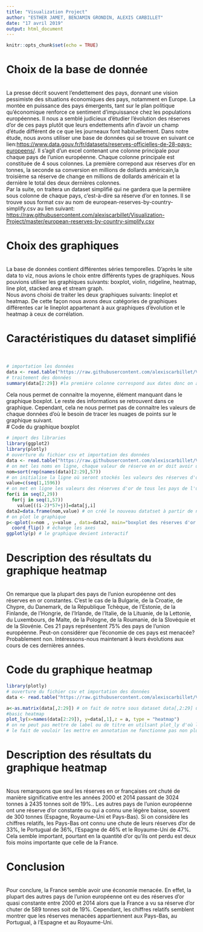 ```yaml
---
title: "Visualization Project"
author: "ESTHER JAMET, BENJAMIN GRONDIN, ALEXIS CARBILLET"
date: "17 avril 2019"
output: html_document
---
```


```r
knitr::opts_chunk$set(echo = TRUE)
```

# Choix de la base de donnée
<br>
La presse décrit souvent l'endettement des pays, donnant une vision pessimiste des situations économiques des pays, notamment en Europe. La montée en puissance des pays émergents, tant sur le plan politique qu'économique renforce ce sentiment d'impuissance chez les populations européennes. Il nous a semblé judicieux d'étudier l'évolution des réserves d'or de ces pays plutôt que leurs endettements afin d'avoir un champ d'étude différent de ce que les journeaux font habituellement.
Dans notre étude, nous avons utiliser une base de données qui se trouve en suivant ce lien:<https://www.data.gouv.fr/fr/datasets/reserves-officielles-de-28-pays-europeens/>. Il s'agit d'un excel contenant une colonne principale pour chaque pays de l'union européenne. Chaque colonne principale est constituée de 4 sous colonnes. La première correpond aux réserves d'or en tonnes, la seconde sa conversion en millions de dollards américain,la troisième sa réserve de change en millions de dollards américain et la dernière le total des deux dernières colonnes.
<br>
Par la suite, on traitera un dataset simplifié qui ne gardera que la permière sous colonne de chaque pays, c'est-à-dire sa réserve d'or en tonnes. Il se trouve sous format csv au nom de european-reserves-by-country-simplify.csv au lien suivant: <https://raw.githubusercontent.com/alexiscarbillet/Visualization-Project/master/european-reserves-by-country-simplify.csv>
<br>

# Choix des graphiques
<br>
La base de données contient différentes séries temporelles. D'après le site data to viz, nous avions le choix entre différents types de graphiques. Nous pouvions utiliser les graphiques suivants: boxplot, violin, ridgeline, heatmap, line plot, stacked area et stream graph.
<br>
Nous avons choisi de traiter les deux graphiques suivants: lineplot et heatmap. De cette façon nous avons deux catégories de graphiques différentes car le lineplot appartenant à aux graphiques d'évolution et le heatmap à ceux de corrélation.
<br>

# Caractéristiques du dataset simplifié
<br>
```r
# importation les données
data <- read.table("https://raw.githubusercontent.com/alexiscarbillet/Visualization-Project/master/european-reserves-by-country-simplify.csv", header=TRUE, sep=";")
# traitement des données
summary(data[2:29]) #la première colonne correspond aux dates donc on a pas besoin de les traiter dans ce cas
```
Cela nous permet de connaitre la moyenne, élément manquant dans le graphique boxplot. Le reste des informations se retrouvent dans ce graphique. Cependant, cela ne nous permet pas de connaitre les valeurs de chaque données d'où le besoin de tracer les nuages de points sur le graphique suivant.
<br>
# Code du graphique boxplot
```r
# import des libraries
library(ggplot2)
library(plotly)
# ouverture du fichier csv et importation des données
data <- read.table("https://raw.githubusercontent.com/alexiscarbillet/Visualization-Project/master/european-reserves-by-country-simplify.csv", header=TRUE, sep=";")
# on met les noms en ligne, chaque valeur de réserve en or doit avoir un nom associé qui est celui de son pays
nom=sort(rep(names(data)[2:29],57)) 
# on initialise la ligne où seront stockés les valeurs des réserves d'or de tous les pays de l'union européenne
value=c(seq(1,1596))
# on met en ligne les valeurs des réserves d'or de tous les pays de l'union européenne
for(i in seq(2,29))
  for(j in seq(1,57))
    value[((i-2)*57+j)]=data[j,i]
data2=data.frame(nom,value) # on créé le nouveau datatset à partir de nom et value
# on plot le graphique
p<-qplot(x=nom , y=value , data=data2, main="boxplot des réserves d'or en tonnes selon les pays de l'UE", xlab="Nom du pays", ylab="quantité d'or en tonnes",geom=c("boxplot","jitter"))+
  coord_flip() # échange les axes
ggplotly(p) # le graphique devient interactif
```

# Description des résultats du graphique heatmap
<br>
On remarque que la plupart des pays de l'union européenne ont des réserves en or constantes. C'est le cas de la Bulgarie, de la Croatie, de Chypre, du Danemark, de la République Tchèque, de l'Estonie, de la Finlande, de l'Hongrie, de l'Irlande, de l'Italie, de la Lituanie, de la Lettonie, du Luxembours, de Malte, de la Pologne, de la Roumanie, de la Slovéquie et de la Slovénie.
Ces 21 pays représentent 75% des pays de l'union européenne. Peut-on considérer que l'économie de ces pays est menacée? Probablement non. Intéressons-nous maintenant à leurs évolutions aux cours de ces dernières années.
<br>

# Code du graphique heatmap
```r
library(plotly)
# ouverture du fichier csv et importation des données
data <- read.table("https://raw.githubusercontent.com/alexiscarbillet/Visualization-Project/master/european-reserves-by-country-simplify.csv", header=TRUE, sep=";")

a<-as.matrix(data[,2:29]) # on fait de notre sous dataset data[,2:29] une matrice, la première colonne sera utilisée pour l'axe des ordonnées
#basic heatmap
plot_ly(x=names(data[2:29]), y=data[,1],z = a, type = "heatmap")
# on ne peut pas mettre de label ou de titre en utilsant plot_ly d'où le fait qu'il n'y en ait pas
# le fait de vouloir les mettre en annotation ne fonctionne pas non plus (ils ne sont pas aux endroits souhaités)
```

# Description des résultats du graphique heatmap
<br>
Nous remarquons que seul les réserves en or françaises ont chuté de manière significative entre les années 2000 et 2014 passant de 3024 tonnes à 2435 tonnes soit de 19%.. Les autres pays de l'union européenne ont une réserve d'or constante ou qui a connu une légère baisse, souvent de 300 tonnes (Espagne, Royaume-Uni et Pays-Bas). 
Si on considère les chiffres relatifs, les Pays-Bas ont connu une chute de leurs réserves d'or de 33%, le Portugual de 36%, l'Espagne de 46% et le Royaume-Uni de 47%. Cela semble important, pourtant en la quantité d'or qu'ils ont perdu est deux fois moins importante que celle de la France. 
<br>

# Conclusion
<br>
Pour conclure, la France semble avoir une économie menacée. En effet, la plupart des autres pays de l'union européenne ont eu des réserves d'or quasi constante entre 2000 et 2014 alors que la France a vu sa réserve d'or chuter de 589 tonnes soit de 19%. Cependant, les chiffres relatifs semblent montrer que les réserves menacées appartiennent aux Pays-Bas, au Portugual, à l'Espagne et au Royaume-Uni.
<br>